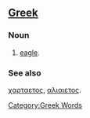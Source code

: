 ==[[Greek]]==
=== Noun ===

#[[eagle]].

=== See also ===

[[χαρταετος]], [[αλιαιετος]].

[[Category:Greek Words]]
